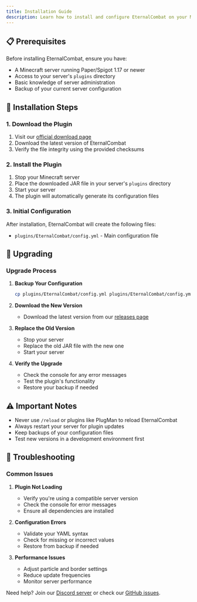```yaml
---
title: Installation Guide
description: Learn how to install and configure EternalCombat on your Minecraft server
---
```



## 📋 Prerequisites

Before installing EternalCombat, ensure you have:

- A Minecraft server running Paper/Spigot 1.17 or newer
- Access to your server's `plugins` directory
- Basic knowledge of server administration
- Backup of your current server configuration

## 🚀 Installation Steps

### 1. Download the Plugin

1. Visit our [official download page](https://github.com/EternalCodeTeam/EternalCombat/releases)
2. Download the latest version of EternalCombat
3. Verify the file integrity using the provided checksums

### 2. Install the Plugin

1. Stop your Minecraft server
2. Place the downloaded JAR file in your server's `plugins` directory
3. Start your server
4. The plugin will automatically generate its configuration files

### 3. Initial Configuration

After installation, EternalCombat will create the following files:

- `plugins/EternalCombat/config.yml` - Main configuration file

## 🔄 Upgrading

### Upgrade Process

1. **Backup Your Configuration**

   ```bash
   cp plugins/EternalCombat/config.yml plugins/EternalCombat/config.yml.backup
   ```

2. **Download the New Version**

   - Download the latest version from our [releases page](https://github.com/EternalCodeTeam/EternalCombat/releases)

3. **Replace the Old Version**

   - Stop your server
   - Replace the old JAR file with the new one
   - Start your server

4. **Verify the Upgrade**
   - Check the console for any error messages
   - Test the plugin's functionality
   - Restore your backup if needed

## ⚠️ Important Notes

- Never use `/reload` or plugins like PlugMan to reload EternalCombat
- Always restart your server for plugin updates
- Keep backups of your configuration files
- Test new versions in a development environment first

## 🔧 Troubleshooting

### Common Issues

1. **Plugin Not Loading**

   - Verify you're using a compatible server version
   - Check the console for error messages
   - Ensure all dependencies are installed

2. **Configuration Errors**

   - Validate your YAML syntax
   - Check for missing or incorrect values
   - Restore from backup if needed

3. **Performance Issues**
   - Adjust particle and border settings
   - Reduce update frequencies
   - Monitor server performance

<AlertBox type="info">
 Need help? Join our <a href="https://discord.gg/FQ7jmGBd6c">Discord server</a> or check our <a href="https://github.com/EternalCodeTeam/EternalCombat/issues">GitHub issues</a>.
</AlertBox>
